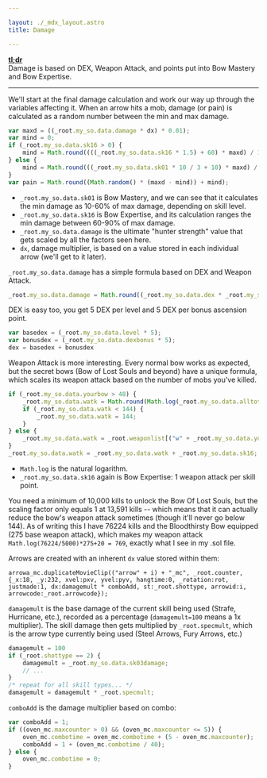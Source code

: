 ---

layout: ./_mdx_layout.astro
title: Damage

---

<u>**tl;dr**</u>  
Damage is based on DEX, Weapon Attack, and points put into Bow Mastery and Bow Expertise.

<hr />

We'll start at the final damage calculation and work our way up through the variables affecting it. When an arrow hits a mob, damage (or pain) is calculated as a random number between the min and max damage.

```js
var maxd = ((_root.my_so.data.damage * dx) * 0.01);
var mind = 0;
if (_root.my_so.data.sk16 > 0) {
    mind = Math.round((((_root.my_so.data.sk16 * 1.5) + 60) * maxd) / 100);
} else {
    mind = Math.round(((_root.my_so.data.sk01 * 10 / 3 + 10) * maxd) / 100);
}
var pain = Math.round((Math.random() * (maxd - mind)) + mind);
```

 * `_root.my_so.data.sk01` is Bow Mastery, and we can see that it calculates the min damage as 10-60% of max damage, depending on skill level.
 * `_root.my_so.data.sk16` is Bow Expertise, and its calculation ranges the min damage between 60-90% of max damage.
 * `_root.my_so.data.damage` is the ultimate "hunter strength" value that gets scaled by all the factors seen here.
 * `dx`, damage multiplier, is based on a value stored in each individual arrow (we'll get to it later).

`_root.my_so.data.damage` has a simple formula based on DEX and Weapon Attack.

```js
_root.my_so.data.damage = Math.round((_root.my_so.data.dex * _root.my_so.data.watk) / 20);
```

DEX is easy too, you get 5 DEX per level and 5 DEX per bonus ascension point.

```js
var basedex = (_root.my_so.data.level * 5);
var bonusdex = (_root.my_so.data.dexbonus * 5);
dex = basedex + bonusdex
```

Weapon Attack is more interesting. Every normal bow works as expected, but the secret bows (Bow of Lost Souls and beyond) have a unique formula, which scales its weapon attack based on the number of mobs you've killed.

```js
if (_root.my_so.data.yourbow > 48) {
    _root.my_so.data.watk = Math.round(Math.log(_root.my_so.data.alltotalkills / 5000) * _root.weaponlist[("w" + _root.my_so.data.yourbow) + "z"]);
    if (_root.my_so.data.watk < 144) {
        _root.my_so.data.watk = 144;
    }
} else {
    _root.my_so.data.watk = _root.weaponlist[("w" + _root.my_so.data.yourbow) + "a"];
}
_root.my_so.data.watk = _root.my_so.data.watk + _root.my_so.data.sk16;
```

 * `Math.log` is the natural logarithm.
 * `_root.my_so.data.sk16` again is Bow Expertise: 1 weapon attack per skill point.

You need a minimum of 10,000 kills to unlock the Bow Of Lost Souls, but the scaling factor only equals 1 at 13,591 kills -- which means that it can actually reduce the bow's weapon attack sometimes (though it'll never go below 144). As of writing this I have 76224 kills and the Bloodthirsty Bow equipped (275 base weapon attack), which makes my weapon attack `Math.log(76224/5000)*275+20 = 769`, exactly what I see in my .sol file.

Arrows are created with an inherent `dx` value stored within them:

```
arrowa_mc.duplicateMovieClip(("arrow" + i) + "_mc", _root.counter, {_x:18, _y:232, xvel:pxv, yvel:pyv, hangtime:0, _rotation:rot, justmade:1, dx:damagemult * comboAdd, st:_root.shottype, arrowid:i, arrowcode:_root.arrowcode});
```

`damagemult` is the base damage of the current skill being used (Strafe, Hurricane, etc.), recorded as a percentage (`damagemult=100` means a 1x multiplier). The skill damage then gets multiplied by `_root.specmult`, which is the arrow type currently being used (Steel Arrows, Fury Arrows, etc.)

```js
damagemult = 100
if (_root.shottype == 2) {
    damagemult = _root.my_so.data.sk03damage;
    // ...
}
/* repeat for all skill types... */
damagemult = damagemult * _root.specmult;
```

`comboAdd` is the damage multiplier based on combo:

```js
var comboAdd = 1;
if ((oven_mc.maxcounter > 0) && (oven_mc.maxcounter <= 5)) {
    oven_mc.combotime = oven_mc.combotime + (5 - oven_mc.maxcounter);
    comboAdd = 1 + (oven_mc.combotime / 40);
} else {
    oven_mc.combotime = 0;
}
```